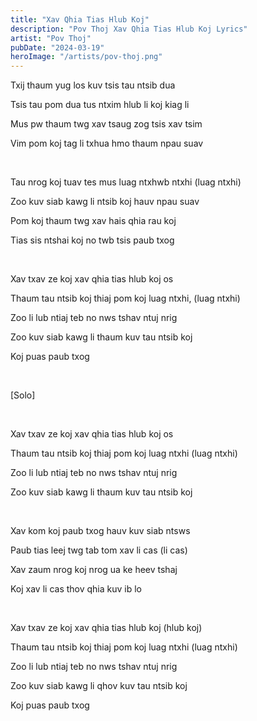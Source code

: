 ```yaml
---
title: "Xav Qhia Tias Hlub Koj"
description: "Pov Thoj Xav Qhia Tias Hlub Koj Lyrics"
artist: "Pov Thoj"
pubDate: "2024-03-19"
heroImage: "/artists/pov-thoj.png"
---
```


Txij thaum yug los kuv tsis tau ntsib dua

Tsis tau pom dua tus ntxim hlub li koj kiag li

Mus pw thaum twg xav tsaug zog tsis xav tsim

Vim pom koj tag li txhua hmo thaum npau suav

<br />

Tau nrog koj tuav tes mus luag ntxhwb ntxhi (luag ntxhi)

Zoo kuv siab kawg li ntsib koj hauv npau suav

Pom koj thaum twg xav hais qhia rau koj

Tias sis ntshai koj no twb tsis paub txog

<br />

Xav txav ze koj xav qhia tias hlub koj os

Thaum tau ntsib koj thiaj pom koj luag ntxhi, (luag ntxhi)

Zoo li lub ntiaj teb no nws tshav ntuj nrig

Zoo kuv siab kawg li thaum kuv tau ntsib koj

Koj puas paub txog

<br />

[Solo]

<br />

Xav txav ze koj xav qhia tias hlub koj os

Thaum tau ntsib koj thiaj pom koj luag ntxhi (luag ntxhi)

Zoo li lub ntiaj teb no nws tshav ntuj nrig

Zoo kuv siab kawg li thaum kuv tau ntsib koj

<br />

Xav kom koj paub txog hauv kuv siab ntsws

Paub tias leej twg tab tom xav li cas (li cas)

Xav zaum nrog koj nrog ua ke heev tshaj

Koj xav li cas thov qhia kuv ib lo

<br />

Xav txav ze koj xav qhia tias hlub koj (hlub koj)

Thaum tau ntsib koj thiaj pom koj luag ntxhi (luag ntxhi)

Zoo li lub ntiaj teb no nws tshav ntuj nrig

Zoo kuv siab kawg li qhov kuv tau ntsib koj

Koj puas paub txog
